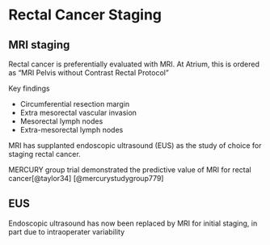 
# Rectal Cancer Staging

## MRI staging

Rectal cancer is preferentially evaluated with MRI. At Atrium, this is ordered as "MRI Pelvis without Contrast Rectal Protocol"

Key findings

- Circumferential resection margin
- Extra mesorectal vascular invasion
- Mesorectal lymph nodes
- Extra-mesorectal lymph nodes

MRI has supplanted endoscopic ultrasound (EUS) as the study of choice for staging rectal cancer.

MERCURY group trial demonstrated the predictive value of MRI for rectal cancer[@taylor34] [@mercurystudygroup779]

## EUS

Endoscopic ultrasound has now been replaced by MRI for initial staging, in part due to intraoperater variability



